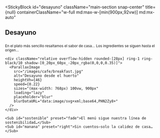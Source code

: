 
<StickyBlock
  id="desayuno"
  className="main-section snap-center"
  title={null}
  containerClassName="w-full md:max-w-[min(900px,92vw)] md:mx-auto"
>
  <Reveal preset="up">
    <h2 className="text-2xl md:text-4xl font-semibold mb-4 md:mb-6">Desayuno</h2>
  </Reveal>

  <div className="space-y-6 md:space-y-8">
    <Sub id="sabor" preset="up">En el plato más sencillo resaltamos el sabor de casa…</Sub>
    <Sub id="origen" preset="left">Los ingredientes se siguen hasta el origen…</Sub>

    <div className="relative overflow-hidden rounded-[28px] ring-1 ring-black/10 shadow-[0_20px_60px_-20px_rgba(0,0,0,0.35)]">
      <ParallaxImage
        src="/images/cafe/breakfast.jpg"
        alt="Desayuno desde el huerto"
        heightVh={46}
        speed={0.22}
        sizes="(max-width: 768px) 100vw, 900px"
        loading="lazy"
        placeholder="blur"
        blurDataURL="data:image/svg+xml;base64,PHN2Zy8+"
      />
    </div>

    <Sub id="sostenible" preset="fade">El menú sigue nuestra línea de sostenibilidad…</Sub>
    <Sub id="manana" preset="right">Sin cuentos—solo la calidez de casa…</Sub>
  </div>
</StickyBlock>